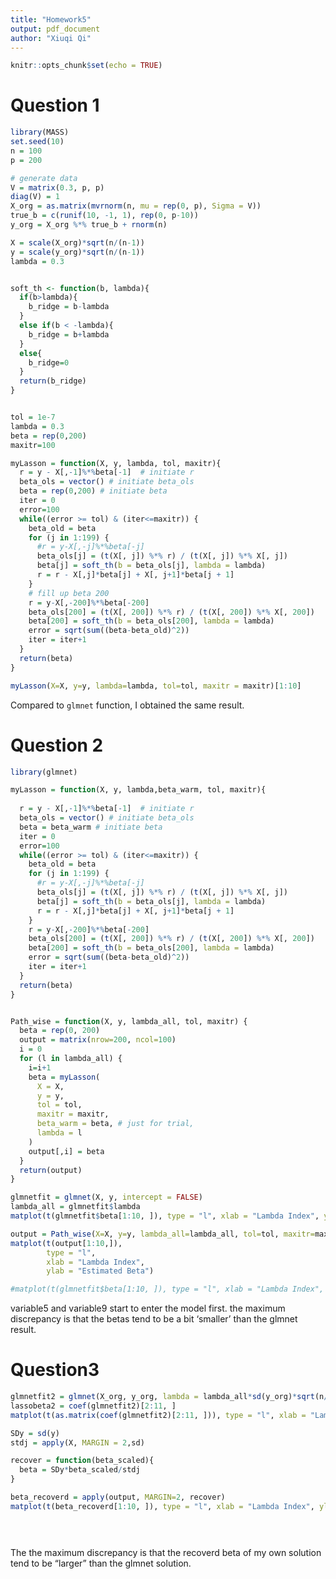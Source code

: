 ```yaml
---
title: "Homework5"
output: pdf_document
author: "Xiuqi Qi"
---
```


```r
knitr::opts_chunk$set(echo = TRUE)
```

# Question 1

```r
library(MASS)
set.seed(10)
n = 100
p = 200

# generate data
V = matrix(0.3, p, p)
diag(V) = 1
X_org = as.matrix(mvrnorm(n, mu = rep(0, p), Sigma = V))
true_b = c(runif(10, -1, 1), rep(0, p-10))
y_org = X_org %*% true_b + rnorm(n)

X = scale(X_org)*sqrt(n/(n-1))
y = scale(y_org)*sqrt(n/(n-1))
lambda = 0.3


soft_th <- function(b, lambda){
  if(b>lambda){
    b_ridge = b-lambda
  }
  else if(b < -lambda){
    b_ridge = b+lambda
  }
  else{
    b_ridge=0
  }
  return(b_ridge)
}


tol = 1e-7
lambda = 0.3
beta = rep(0,200)
maxitr=100

myLasson = function(X, y, lambda, tol, maxitr){
  r = y - X[,-1]%*%beta[-1]  # initiate r
  beta_ols = vector() # initiate beta_ols
  beta = rep(0,200) # initiate beta
  iter = 0
  error=100
  while((error >= tol) & (iter<=maxitr)) {
    beta_old = beta
    for (j in 1:199) {
      #r = y-X[,-j]%*%beta[-j]
      beta_ols[j] = (t(X[, j]) %*% r) / (t(X[, j]) %*% X[, j])
      beta[j] = soft_th(b = beta_ols[j], lambda = lambda)
      r = r - X[,j]*beta[j] + X[, j+1]*beta[j + 1]
    }
    # fill up beta 200
    r = y-X[,-200]%*%beta[-200]
    beta_ols[200] = (t(X[, 200]) %*% r) / (t(X[, 200]) %*% X[, 200])
    beta[200] = soft_th(b = beta_ols[200], lambda = lambda)
    error = sqrt(sum((beta-beta_old)^2))
    iter = iter+1
  }
  return(beta)
}

myLasson(X=X, y=y, lambda=lambda, tol=tol, maxitr = maxitr)[1:10]


```

Compared to `glmnet` function, I obtained the same result. 



# Question 2
```r
library(glmnet)

myLasson = function(X, y, lambda,beta_warm, tol, maxitr){
  
  r = y - X[,-1]%*%beta[-1]  # initiate r
  beta_ols = vector() # initiate beta_ols
  beta = beta_warm # initiate beta
  iter = 0
  error=100
  while((error >= tol) & (iter<=maxitr)) {
    beta_old = beta
    for (j in 1:199) {
      #r = y-X[,-j]%*%beta[-j]
      beta_ols[j] = (t(X[, j]) %*% r) / (t(X[, j]) %*% X[, j])
      beta[j] = soft_th(b = beta_ols[j], lambda = lambda)
      r = r - X[,j]*beta[j] + X[, j+1]*beta[j + 1]
    }
    r = y-X[,-200]%*%beta[-200]
    beta_ols[200] = (t(X[, 200]) %*% r) / (t(X[, 200]) %*% X[, 200])
    beta[200] = soft_th(b = beta_ols[200], lambda = lambda)
    error = sqrt(sum((beta-beta_old)^2))
    iter = iter+1
  }
  return(beta)
}


Path_wise = function(X, y, lambda_all, tol, maxitr) {
  beta = rep(0, 200)
  output = matrix(nrow=200, ncol=100)
  i = 0
  for (l in lambda_all) {
    i=i+1
    beta = myLasson(
      X = X,
      y = y,
      tol = tol,
      maxitr = maxitr,
      beta_warm = beta, # just for trial,
      lambda = l
    )
    output[,i] = beta
  }
  return(output)
}

glmnetfit = glmnet(X, y, intercept = FALSE)
lambda_all = glmnetfit$lambda
matplot(t(glmnetfit$beta[1:10, ]), type = "l", xlab = "Lambda Index", ylab = "Estimated Beta")

output = Path_wise(X=X, y=y, lambda_all=lambda_all, tol=tol, maxitr=maxitr)
matplot(t(output[1:10,]),
        type = "l",
        xlab = "Lambda Index",
        ylab = "Estimated Beta")

#matplot(t(glmnetfit$beta[1:10, ]), type = "l", xlab = "Lambda Index", ylab = "Estimated Beta")

```
variable5 and variable9 start to enter the model first. 
the maximum discrepancy is that the betas tend to be a bit 'smaller' than the glmnet result. 

# Question3 
```r
glmnetfit2 = glmnet(X_org, y_org, lambda = lambda_all*sd(y_org)*sqrt(n/(n-1)))
lassobeta2 = coef(glmnetfit2)[2:11, ]
matplot(t(as.matrix(coef(glmnetfit2)[2:11, ])), type = "l", xlab = "Lambda Index", ylab = "Estimated Beta")

SDy = sd(y)
stdj = apply(X, MARGIN = 2,sd)

recover = function(beta_scaled){
  beta = SDy*beta_scaled/stdj
}

beta_recoverd = apply(output, MARGIN=2, recover)
matplot(t(beta_recoverd[1:10, ]), type = "l", xlab = "Lambda Index", ylab = "Estimated Beta")


  
```

The the maximum discrepancy is that the recoverd beta of my own solution tend to be "larger" than the glmnet solution. 
